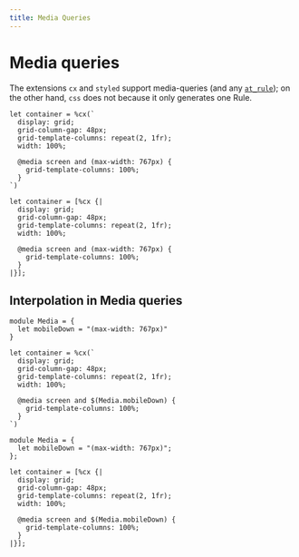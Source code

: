 ```yaml
---
title: Media Queries
---
```


# Media queries

The extensions `cx` and `styled` support media-queries (and any [`at_rule`](https://developer.mozilla.org/en-US/docs/Web/CSS/At-rule)); on the other hand, `css` does not because it only generates one Rule.

```rescript
let container = %cx(`
  display: grid;
  grid-column-gap: 48px;
  grid-template-columns: repeat(2, 1fr);
  width: 100%;

  @media screen and (max-width: 767px) {
    grid-template-columns: 100%;
  }
`)
```
```reason
let container = [%cx {|
  display: grid;
  grid-column-gap: 48px;
  grid-template-columns: repeat(2, 1fr);
  width: 100%;

  @media screen and (max-width: 767px) {
    grid-template-columns: 100%;
  }
|}];
```

## Interpolation in Media queries

```rescript
module Media = {
  let mobileDown = "(max-width: 767px)"
}

let container = %cx(`
  display: grid;
  grid-column-gap: 48px;
  grid-template-columns: repeat(2, 1fr);
  width: 100%;

  @media screen and $(Media.mobileDown) {
    grid-template-columns: 100%;
  }
`)
```
```reason
module Media = {
  let mobileDown = "(max-width: 767px)";
};

let container = [%cx {|
  display: grid;
  grid-column-gap: 48px;
  grid-template-columns: repeat(2, 1fr);
  width: 100%;

  @media screen and $(Media.mobileDown) {
    grid-template-columns: 100%;
  }
|}];
```
